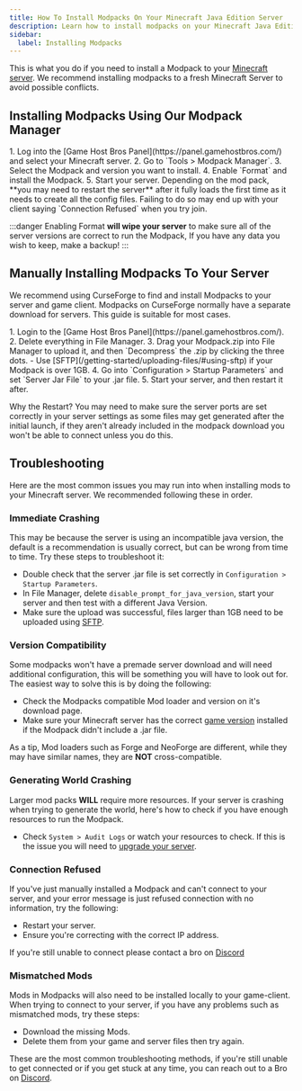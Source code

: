 ---
title: How To Install Modpacks On Your Minecraft Java Edition Server
description: Learn how to install modpacks on your Minecraft Java Edition Server
sidebar:
  label: Installing Modpacks
---

This is what you do if you need to install a Modpack to your [Minecraft server](https://www.gamehostbros.com/minecraft-server-hosting/). We recommend installing modpacks to a fresh Minecraft Server to avoid possible conflicts.

## Installing Modpacks Using Our Modpack Manager

<Steps>
  1. Log into the [Game Host Bros Panel](https://panel.gamehostbros.com/) and select your Minecraft server.
  2. Go to `Tools > Modpack Manager`.
  3. Select the Modpack and version you want to install.
  4. Enable `Format` and install the Modpack.
  5. Start your server.
</Steps>
Depending on the mod pack, **you may need to restart the server** after it fully loads the first time as it needs to create all the config files. Failing to do so may end up with your client saying `Connection Refused` when you try join.

:::danger
Enabling Format **will wipe your server** to make sure all of the server versions are correct to run the Modpack, If you have any data you wish to keep, make a backup!
:::

## Manually Installing Modpacks To Your Server

We recommend using CurseForge to find and install Modpacks to your server and game client. Modpacks on CurseForge normally have a separate download for servers. This guide is suitable for most cases.

<Steps>
  1. Login to the [Game Host Bros Panel](https://panel.gamehostbros.com/).
  2. Delete everything in File Manager.
  3. Drag your Modpack.zip into File Manager to upload it, and then `Decompress` the .zip by clicking the three dots.
     - Use [SFTP](/getting-started/uploading-files/#using-sftp) if your Modpack is over 1GB.
  4. Go into `Configuration > Startup Parameters` and set `Server Jar File` to your .jar file.
  5. Start your server, and then restart it after.
</Steps>

Why the Restart? You may need to make sure the server ports are set correctly in your server settings as some files may get generated after the initial launch, if they aren't already included in the modpack download you won't be able to connect unless you do this.

## Troubleshooting

Here are the most common issues you may run into when installing mods to your Minecraft server. We recommended following these in order.

### Immediate Crashing

This may be because the server is using an incompatible java version, the default is a recommendation is usually correct, but can be wrong from time to time. Try these steps to troubleshoot it:

- Double check that the server .jar file is set correctly in `Configuration > Startup Parameters`.
- In File Manager, delete `disable_prompt_for_java_version`, start your server and then test with a different Java Version.
- Make sure the upload was successful, files larger than 1GB need to be uploaded using [SFTP](/getting-started/uploading-files/#using-sftp).

### Version Compatibility

Some modpacks won't have a premade server download and will need additional configuration, this will be something you will have to look out for. The easiest way to solve this is by doing the following:

- Check the Modpacks compatible Mod loader and version on it's download page.
- Make sure your Minecraft server has the correct [game version](/minecraft/changing-versions/) installed if the Modpack didn't include a .jar file.

As a tip, Mod loaders such as Forge and NeoForge are different, while they may have similar names, they are **NOT** cross-compatible.

### Generating World Crashing

Larger mod packs **WILL** require more resources. If your server is crashing when trying to generate the world, here's how to check if you have enough resources to run the Modpack.

- Check `System > Audit Logs` or watch your resources to check. If this is the issue you will need to [upgrade your server](/account/upgrade-your-server/).

### Connection Refused

If you've just manually installed a Modpack and can't connect to your server, and your error message is just refused connection with no information, try the following:

- Restart your server.
- Ensure you're correcting with the correct IP address.

If you're still unable to connect please contact a bro on [Discord](https://discord.gg/FN4XgbAwzr)

### Mismatched Mods

Mods in Modpacks will also need to be installed locally to your game-client. When trying to connect to your server, if you have any problems such as mismatched mods, try these steps:

- Download the missing Mods.
- Delete them from your game and server files then try again.

These are the most common troubleshooting methods, if you're still unable to get connected or if you get stuck at any time, you can reach out to a Bro on [Discord](https://discord.gg/FN4XgbAwzr). 